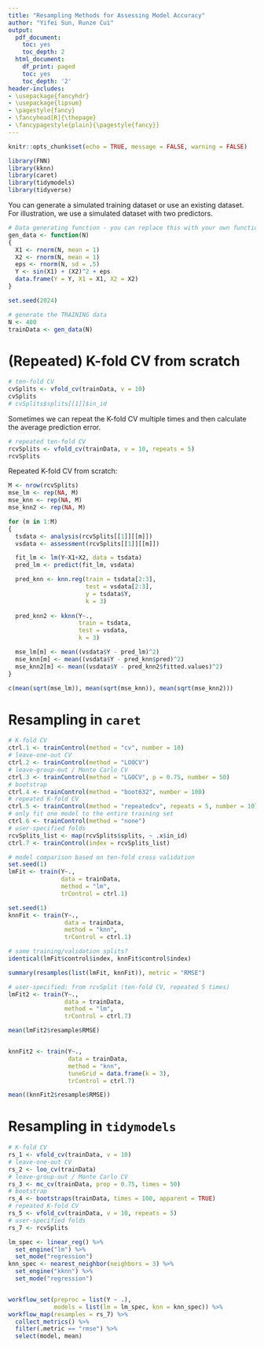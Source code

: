 ```yaml
---
title: "Resampling Methods for Assessing Model Accuracy" 
author: "Yifei Sun, Runze Cui"
output:
  pdf_document:
    toc: yes
    toc_depth: 2
  html_document:
    df_print: paged
    toc: yes
    toc_depth: '2'
header-includes:
- \usepackage{fancyhdr}
- \usepackage{lipsum}
- \pagestyle{fancy}
- \fancyhead[R]{\thepage}
- \fancypagestyle{plain}{\pagestyle{fancy}}
--- 
```


```r
knitr::opts_chunk$set(echo = TRUE, message = FALSE, warning = FALSE)
```


\newpage

```r
library(FNN)
library(kknn)
library(caret)
library(tidymodels)
library(tidyverse)
```


You can generate a simulated training dataset or use an existing dataset. For illustration, we use a simulated dataset with two predictors.

```r
# Data generating function - you can replace this with your own function
gen_data <- function(N)
{
  X1 <- rnorm(N, mean = 1)
  X2 <- rnorm(N, mean = 1)
  eps <- rnorm(N, sd = .5)
  Y <- sin(X1) + (X2)^2 + eps
  data.frame(Y = Y, X1 = X1, X2 = X2)
}

set.seed(2024)

# generate the TRAINING data
N <- 400
trainData <- gen_data(N)
```

# (Repeated) K-fold CV from scratch

```r
# ten-fold CV 
cvSplits <- vfold_cv(trainData, v = 10)
cvSplits
# cvSplits$splits[[1]]$in_id
```

Sometimes we can repeat the K-fold CV multiple times and then calculate the average prediction error.

```r
# repeated ten-fold CV 
rcvSplits <- vfold_cv(trainData, v = 10, repeats = 5)
rcvSplits
```

Repeated K-fold CV from scratch:

```r
M <- nrow(rcvSplits)
mse_lm <- rep(NA, M)
mse_knn <- rep(NA, M)
mse_knn2 <- rep(NA, M)

for (m in 1:M)
{
  tsdata <- analysis(rcvSplits[[1]][[m]]) 
  vsdata <- assessment(rcvSplits[[1]][[m]]) 

  fit_lm <- lm(Y~X1+X2, data = tsdata)
  pred_lm <- predict(fit_lm, vsdata)

  pred_knn <- knn.reg(train = tsdata[2:3],
                      test = vsdata[2:3],
                      y = tsdata$Y, 
                      k = 3) 
  
  pred_knn2 <- kknn(Y~.,
                    train = tsdata,
                    test = vsdata,
                    k = 3) 

  mse_lm[m] <- mean((vsdata$Y - pred_lm)^2)
  mse_knn[m] <- mean((vsdata$Y - pred_knn$pred)^2)
  mse_knn2[m] <- mean((vsdata$Y - pred_knn2$fitted.values)^2)
}

c(mean(sqrt(mse_lm)), mean(sqrt(mse_knn)), mean(sqrt(mse_knn2)))
```

# Resampling in `caret`

```r
# K-fold CV
ctrl.1 <- trainControl(method = "cv", number = 10)
# leave-one-out CV
ctrl.2 <- trainControl(method = "LOOCV")
# leave-group-out / Monte Carlo CV
ctrl.3 <- trainControl(method = "LGOCV", p = 0.75, number = 50)
# bootstrap
ctrl.4 <- trainControl(method = "boot632", number = 100)
# repeated K-fold CV
ctrl.5 <- trainControl(method = "repeatedcv", repeats = 5, number = 10)
# only fit one model to the entire training set
ctrl.6 <- trainControl(method = "none")
# user-specified folds
rcvSplits_list <- map(rcvSplits$splits, ~ .x$in_id)
ctrl.7 <- trainControl(index = rcvSplits_list)
```

```r
# model comparison based on ten-fold cross validation
set.seed(1)
lmFit <- train(Y~.,
               data = trainData,
               method = "lm",
               trControl = ctrl.1)

set.seed(1)
knnFit <- train(Y~.,
                data = trainData,
                method = "knn",
                trControl = ctrl.1)

# same training/validation splits?
identical(lmFit$control$index, knnFit$control$index)

summary(resamples(list(lmFit, knnFit)), metric = "RMSE")
```

```r
# user-specified: from rcvSplit (ten-fold CV, repeated 5 times)
lmFit2 <- train(Y~.,
                data = trainData,
                method = "lm",
                trControl = ctrl.7)

mean(lmFit2$resample$RMSE)


knnFit2 <- train(Y~.,
                 data = trainData,
                 method = "knn",
                 tuneGrid = data.frame(k = 3),
                 trControl = ctrl.7)

mean((knnFit2$resample$RMSE))
```

# Resampling in `tidymodels`

```r
# K-fold CV
rs_1 <- vfold_cv(trainData, v = 10)
# leave-one-out CV
rs_2 <- loo_cv(trainData)
# leave-group-out / Monte Carlo CV
rs_3 <- mc_cv(trainData, prop = 0.75, times = 50)
# bootstrap
rs_4 <- bootstraps(trainData, times = 100, apparent = TRUE) 
# repeated K-fold CV
rs_5 <- vfold_cv(trainData, v = 10, repeats = 5)
# user-specified folds
rs_7 <- rcvSplits
```


```r
lm_spec <- linear_reg() %>% 
  set_engine("lm") %>%
  set_mode("regression")
knn_spec <- nearest_neighbor(neighbors = 3) %>%  
  set_engine("kknn") %>%
  set_mode("regression") 


workflow_set(preproc = list(Y ~ .),
             models = list(lm = lm_spec, knn = knn_spec)) %>%
workflow_map(resamples = rs_7) %>% 
  collect_metrics() %>%
  filter(.metric == "rmse") %>%
  select(model, mean)
```


